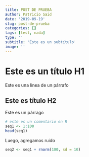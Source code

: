 ```yaml
---
title: POST DE PRUEBA
author: Patricio Said
date: '2019-09-19'
slug: post-de-prueba
categories: []
tags: [test, nada]
type: ''
subtitle: 'Este es un subtítulo'
image: ''
---
```


<!--more-->

# Este es un título H1

Este es una línea de un párrafo

## Este es título H2

Este es un párrago

```r
# este es un comentario en R
seq1 <- 1:100
head(seq1)
```

Luego, agregamos ruido

```r
seq2 <- seq1 + rnorm(100, sd = 10)
```

